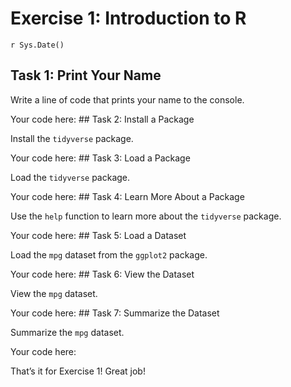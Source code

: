 # Exercise 1: Introduction to R
`r Sys.Date()`


## Task 1: Print Your Name

Write a line of code that prints your name to the console.

Your code here:
## Task 2: Install a Package

Install the `tidyverse` package.

Your code here:
## Task 3: Load a Package

Load the `tidyverse` package.

Your code here:
## Task 4: Learn More About a Package

Use the `help` function to learn more about the `tidyverse` package.

Your code here:
## Task 5: Load a Dataset

Load the `mpg` dataset from the `ggplot2` package.

Your code here:
## Task 6: View the Dataset

View the `mpg` dataset.

Your code here:
## Task 7: Summarize the Dataset

Summarize the `mpg` dataset.

Your code here:

That's it for Exercise 1! Great job!
